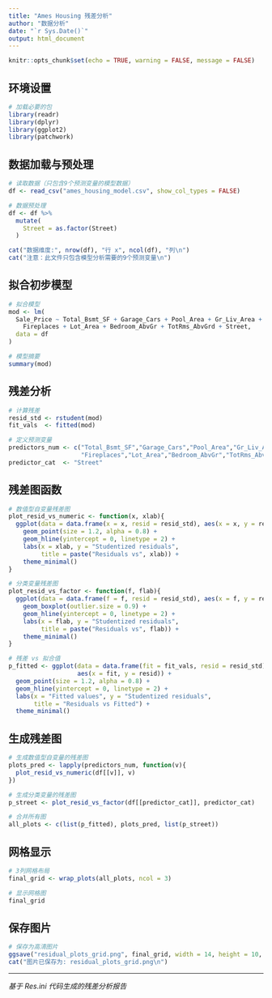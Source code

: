 ---
title: "Ames Housing 残差分析"
author: "数据分析"
date: "`r Sys.Date()`"
output: html_document
---

```{r setup, include=FALSE}
knitr::opts_chunk$set(echo = TRUE, warning = FALSE, message = FALSE)
```

## 环境设置

```{r load-packages}
# 加载必要的包
library(readr)
library(dplyr)
library(ggplot2)
library(patchwork)
```

## 数据加载与预处理

```{r load-data}
# 读取数据（只包含9个预测变量的模型数据）
df <- read_csv("ames_housing_model.csv", show_col_types = FALSE)

# 数据预处理
df <- df %>%
  mutate(
    Street = as.factor(Street)
  )

cat("数据维度:", nrow(df), "行 x", ncol(df), "列\n")
cat("注意：此文件只包含模型分析需要的9个预测变量\n")
```

## 拟合初步模型

```{r fit-model}
# 拟合模型
mod <- lm(
  Sale_Price ~ Total_Bsmt_SF + Garage_Cars + Pool_Area + Gr_Liv_Area +
    Fireplaces + Lot_Area + Bedroom_AbvGr + TotRms_AbvGrd + Street,
  data = df
)

# 模型摘要
summary(mod)
```

## 残差分析

```{r calculate-residuals}
# 计算残差
resid_std <- rstudent(mod)
fit_vals  <- fitted(mod)

# 定义预测变量
predictors_num <- c("Total_Bsmt_SF","Garage_Cars","Pool_Area","Gr_Liv_Area",
                    "Fireplaces","Lot_Area","Bedroom_AbvGr","TotRms_AbvGrd")
predictor_cat  <- "Street"
```

## 残差图函数

```{r residual-functions}
# 数值型自变量残差图
plot_resid_vs_numeric <- function(x, xlab){
  ggplot(data = data.frame(x = x, resid = resid_std), aes(x = x, y = resid)) +
    geom_point(size = 1.2, alpha = 0.8) +
    geom_hline(yintercept = 0, linetype = 2) +
    labs(x = xlab, y = "Studentized residuals",
         title = paste("Residuals vs", xlab)) +
    theme_minimal()
}

# 分类变量残差图
plot_resid_vs_factor <- function(f, flab){
  ggplot(data = data.frame(f = f, resid = resid_std), aes(x = f, y = resid)) +
    geom_boxplot(outlier.size = 0.9) +
    geom_hline(yintercept = 0, linetype = 2) +
    labs(x = flab, y = "Studentized residuals",
         title = paste("Residuals vs", flab)) +
    theme_minimal()
}

# 残差 vs 拟合值
p_fitted <- ggplot(data = data.frame(fit = fit_vals, resid = resid_std),
                   aes(x = fit, y = resid)) +
  geom_point(size = 1.2, alpha = 0.8) +
  geom_hline(yintercept = 0, linetype = 2) +
  labs(x = "Fitted values", y = "Studentized residuals",
       title = "Residuals vs Fitted") +
  theme_minimal()
```

## 生成残差图

```{r generate-plots}
# 生成数值型自变量的残差图
plots_pred <- lapply(predictors_num, function(v){
  plot_resid_vs_numeric(df[[v]], v)
})

# 生成分类变量的残差图
p_street <- plot_resid_vs_factor(df[[predictor_cat]], predictor_cat)

# 合并所有图
all_plots <- c(list(p_fitted), plots_pred, list(p_street))
```

## 网格显示

```{r display-grid, fig.width=15, fig.height=12}
# 3列网格布局
final_grid <- wrap_plots(all_plots, ncol = 3)

# 显示网格图
final_grid
```

## 保存图片

```{r save-plot}
# 保存为高清图片
ggsave("residual_plots_grid.png", final_grid, width = 14, height = 10, dpi = 300)
cat("图片已保存为: residual_plots_grid.png\n")
```

---

*基于 Res.ini 代码生成的残差分析报告*
